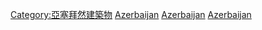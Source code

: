 {{Commonscat|Monuments and memorials in Azerbaijan}}

[[Category:亞塞拜然建築物|Category:亞塞拜然建築物]]
[[Category:亚洲各国纪念性建筑物|Azerbaijan]]
[[Category:欧洲各国纪念建筑|Azerbaijan]]
[[Category:各國紀念性建築物|Azerbaijan]]